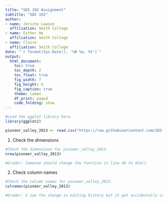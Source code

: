 ```yaml
---
title: "SDS 192 Assignment"
subtitle: "SDS 192"
author: 
- name: Jericho Lawson
  affiliation: Smith College
- name: Esther He
  affiliation: Smith College
- name: Claire
  affiliation: Smith College
date: "`r format(Sys.Date(), '%B %e, %Y')`"
output: 
  html_document:
    toc: true
    toc_depth: 2
    toc_float: true
    fig_width: 7
    fig_height: 6
    fig_caption: true
    theme: lumen
    df_print: paged
    code_folding: show
---
```




```r
#Load the ggplot library here.
library(ggplot2)
```

```r
pioneer_valley_2013 <- read.csv("https://raw.githubusercontent.com/SDS-192-Intro/sds-192-labs/main/Day7-GrammarGraphics/datasets/pioneer_valley_census_2013.csv", skip = 2)
```

1. Check the dimensions

```r
#Check the dimensions for pioneer_valley_2013.
nrow(pioneer_valley_2013)

#Grader: Someone should change the function in line 40 to dim().
```

2. Check column names

```r
#Check the column names for pioneer_valley_2013.
colnames(pioneer_valley_2013)

#Grader: I saw the change in editing history but it got accidentally covered (changing 'colnames' back to 'ncol') when fixing the pull error
```
